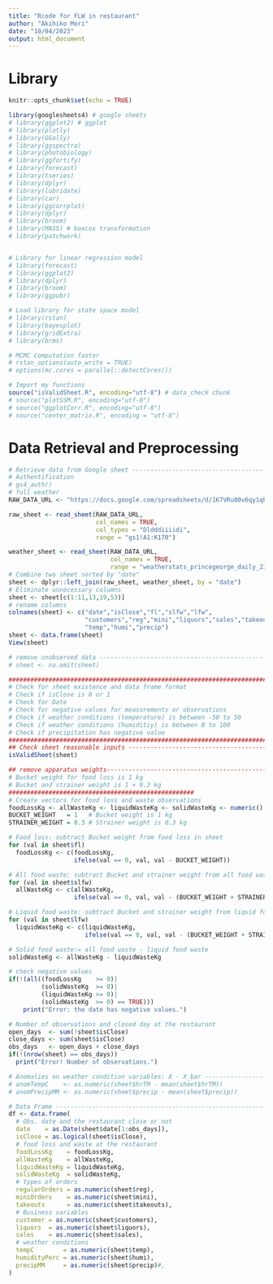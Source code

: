 ```yaml
---
title: "Rcode for FLW in restaurant"
author: "Akihiko Mori"
date: "10/04/2023"
output: html_document
---
```


# Library
```r
knitr::opts_chunk$set(echo = TRUE)

library(googlesheets4) # google sheets
# library(ggplot2) # ggplot
# library(plotly)
# library(GGally)
# library(ggspectra)
# library(photobiology)
# library(ggfortify)
# library(forecast)
# library(tseries)
# library(dplyr)
# library(lubridate)
# library(car)
# library(ggcorrplot)
# library(dplyr)
# library(broom)
# library(MASS) # boxcox transformation
# library(patchwork)


# Library for linear regression model
# library(forecast)
# library(ggplot2)
# library(dplyr)
# library(broom)
# library(ggpubr)

# Load library for state space model
# library(rstan)
# library(bayesplot)
# library(gridExtra)
# library(brms)

# MCMC Computation faster
# rstan_options(auto_write = TRUE)
# options(mc.cores = parallel::detectCores())

# Import my functions
source("isValidSheet.R", encoding="utf-8") # data_check chunk
# source("plotSSM.R", encoding="utf-8")
# source("ggplotCorr.R", encoding="utf-8")
# source("center_matrix.R", encoding = "utf-8")
```

# Data Retrieval and Preprocessing
```r
# Retrieve data from Google sheet ----------------------------------------------
# Authentification
# gs4_auth()
# full weather
RAW_DATA_URL <- "https://docs.google.com/spreadsheets/d/1K7VRu80v6qy1qhHgJqL9MrtPOsLaZbtBiMPRwuxgf9c/edit?usp=sharing"

raw_sheet <- read_sheet(RAW_DATA_URL,
                        col_names = TRUE,
                        col_types = "Dldddiiiidi",
                        range = "gs1!A1:K170")

weather_sheet <- read_sheet(RAW_DATA_URL,
                            col_names = TRUE,
                            range = "weatherstats_princegeorge_daily_230402retrieved!A1:AQ214")
# Combine two sheet sorted by "date"
sheet <- dplyr::left_join(raw_sheet, weather_sheet, by = "date")
# Eliminate unnecessary columns
sheet <- sheet[c(1:11,13,19,53)]
# rename columns
colnames(sheet) <- c("date","isClose","fl","slfw","lfw",
                     "customers","reg","mini","liquors","sales","takeouts",
                     "temp","humi","precip")
sheet <- data.frame(sheet)
View(sheet)
```

```r
# remove unobserved data -------------------------------------------------------
# sheet <- na.omit(sheet)
```

```r
################################################################################
# Check for sheet existence and data frame format
# Check if isClose is 0 or 1
# Check for Date
# Check for negative values for measurements or observations
# Check if weather conditions (temperature) is between -50 to 50
# Check if weather conditions (humiditiy) is between 0 to 100
# Check if precipitation has negative value
################################################################################
## Check sheet reasonable inputs -----------------------------------------------
isValidSheet(sheet)
```

```r
## remove apparatus weights------------------------------------------------------
# Bucket weight for food loss is 1 kg
# Bucket and strainer weight is 1 + 0.3 kg
###################################################
# Create vectors for food loss and waste observations
foodLossKg <- allWasteKg <- liquidWasteKg <- solidWasteKg <- numeric()
BUCKET_WEIGHT   = 1   # Bucket weight is 1 kg
STRAINER_WEIGHT = 0.3 # Strainer weight is 0.3 kg

# Food loss: subtract Bucket weight from food loss in sheet
for (val in sheet$fl)
  foodLossKg <- c(foodLossKg, 
                  ifelse(val == 0, val, val - BUCKET_WEIGHT))

# All food waste: subtract Bucket and strainer weight from all food waste in sheet
for (val in sheet$slfw) 
  allWasteKg <- c(allWasteKg, 
                  ifelse(val == 0, val, val - (BUCKET_WEIGHT + STRAINER_WEIGHT)))

# Liquid food waste: subtract Bucket and strainer weight from liquid food waste in sheet
for (val in sheet$lfw) 
  liquidWasteKg <- c(liquidWasteKg, 
                     ifelse(val == 0, val, val - (BUCKET_WEIGHT + STRAINER_WEIGHT)))

# Solid food waste:= all food waste - liquid food waste
solidWasteKg <- allWasteKg - liquidWasteKg

# check negative values
if(!(all((foodLossKg    >= 0)|
         (solidWasteKg  >= 0)|
         (liquidWasteKg >= 0)|
         (solidWasteKg  >= 0) == TRUE)))
    print("Error: the date has negative values.")

# Number of observations and closed day at the restaurant
open_days  <- sum(!sheet$isClose)
close_days <- sum(sheet$isClose)
obs_days   <- open_days + close_days
if(!(nrow(sheet) == obs_days))
  print("Error! Number of observations.")

# Anomalies on weather condition variables: X - X_bar --------------------------
# anomTempC    <- as.numeric(sheet$hrTM - mean(sheet$hrTM))
# anomPrecipMM <- as.numeric(sheet$precip - mean(sheet$precip))

# Data Frame -------------------------------------------------------------------
df <- data.frame(
  # Obs. date and the restaurant close or not
  date    = as.Date(sheet$date[1:obs_days]),
  isClose = as.logical(sheet$isClose),
  # food loss and waste at the restaurant
  foodLossKg    = foodLossKg,
  allWasteKg    = allWasteKg,
  liquidWasteKg = liquidWasteKg,
  solidWasteKg  = solidWasteKg,
  # types of orders
  regularOrders = as.numeric(sheet$reg),
  miniOrders    = as.numeric(sheet$mini),
  takeouts      = as.numeric(sheet$takeouts),
  # Business variables
  customer = as.numeric(sheet$customers),
  liquors  = as.numeric(sheet$liquors),
  sales    = as.numeric(sheet$sales),
  # weather conditions
  tempC        = as.numeric(sheet$temp),
  humidityPerc = as.numeric(sheet$humi),
  precipMM     = as.numeric(sheet$precip)#,
)
```
